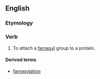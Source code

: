 ==English==
===Etymology===

{{suffix|farnesyl|ate}}


===Verb===
{{en-verb|farnesylat|ing}}

# {{context|biochemistry}}  To attach a [[farnesyl]] group to a protein.

====Derived terms====
*[[farnesylation]]